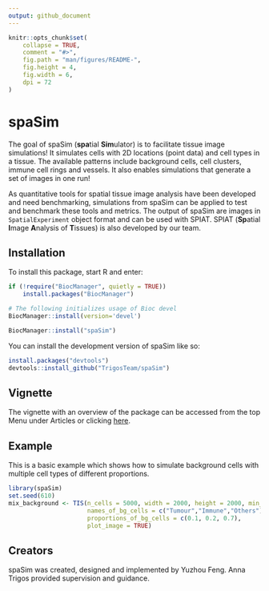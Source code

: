 ```yaml
---
output: github_document
---
```


<!-- README.md is generated from README.Rmd. Please edit that file -->

```r
knitr::opts_chunk$set(
    collapse = TRUE,
    comment = "#>",
    fig.path = "man/figures/README-",
    fig.height = 4,
    fig.width = 6,
    dpi = 72
)
```

# spaSim

<!-- badges: start -->
<!-- badges: end -->
 
The goal of spaSim (**spa**tial **Sim**ulator) is to facilitate tissue image simulations! It simulates cells with 2D locations (point data) and cell types in a tissue. The available patterns include  background cells, cell clusters, immune cell rings and vessels. It also enables simulations that generate a set of images in one run!

As quantitative tools for spatial tissue image analysis have been developed and need benchmarking, simulations from spaSim can be applied to test and benchmark these tools and metrics. The output of spaSim are images in `SpatialExperiment` object format and can be used with SPIAT. SPIAT (**Sp**atial **I**mage **A**nalysis of **T**issues) is also developed by
our team.

 
## Installation

To install this package, start R and enter:
```r
if (!require("BiocManager", quietly = TRUE))
    install.packages("BiocManager")

# The following initializes usage of Bioc devel
BiocManager::install(version='devel')

BiocManager::install("spaSim")
```

 
You can install the development version of spaSim like so:
 
``` r
install.packages("devtools")
devtools::install_github("TrigosTeam/spaSim")
```

## Vignette

The vignette with an overview of the package can be accessed from the
top Menu under Articles or clicking [here](https://trigosteam.github.io/spaSim/articles/vignette.html).

## Example
This is a basic example which shows how to simulate background cells with multiple cell types of different proportions.

```r
library(spaSim)
set.seed(610)
mix_background <- TIS(n_cells = 5000, width = 2000, height = 2000, min_d = 10,
                      names_of_bg_cells = c("Tumour","Immune","Others"),
                      proportions_of_bg_cells = c(0.1, 0.2, 0.7),
                      plot_image = TRUE)

```

## Creators
spaSim was created, designed and implemented by Yuzhou Feng. Anna Trigos provided supervision and guidance.
